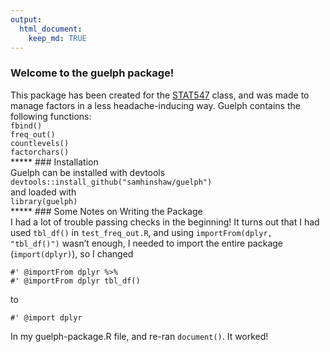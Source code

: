 ```yaml
---
output:
  html_document:
    keep_md: TRUE
---
```

### Welcome to the guelph package!

This package has been created for the [STAT547](http://stat545-ubc.github.io/) class, and was made to manage factors in a less headache-inducing way. 
Guelph contains the following functions:  
`fbind()`  
`freq_out()`  
`countlevels()`  
`factorchars()`  
*****
### Installation  
Guelph can be installed with devtools  
`devtools::install_github("samhinshaw/guelph")`  
and loaded with   
`library(guelph)`  
*****
### Some Notes on Writing the Package  
I had a lot of trouble passing checks in the beginning!  It turns out that I had used `tbl_df()` in `test_freq_out.R`, and using `importFrom(dplyr, "tbl_df()")` wasn't enough, I needed to import the entire package (`import(dplyr)`), so I changed
```
#' @importFrom dplyr %>%
#' @importFrom dplyr tbl_df()
```
to 
```
#' @import dplyr
```

In my guelph-package.R file, and re-ran `document()`.  It worked!
